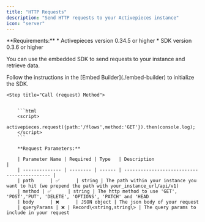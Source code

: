 ```yaml
---
title: "HTTP Requests"
description: "Send HTTP requests to your Activepieces instance"
icon: "server"
---
```


<Info>
**Requirements:**
* Activepieces version 0.34.5 or higher
* SDK version 0.3.6 or higher
</Info>



You can use the embedded SDK to send requests to your instance and retrieve data.

<Steps>

   <Step title="Initialize the SDK">
        Follow the instructions in the [Embed Builder](./embed-builder) to initialize the SDK.
    </Step>

    <Step title="Call (request) Method">
        

        ```html
        <script> 
        activepieces.request({path:'/flows',method:'GET'}).then(console.log);
        </script>
        ```

        **Request Parameters:**

        | Parameter Name | Required | Type   | Description                                 |
        | -------------- | -------- | ------ | ------------------------------------------- |
        | path      | ✅      | string | The path within your instance you want to hit (we prepend the path with your_instance_url/api/v1)
        | method | ✅      | string | The http method to use 'GET', 'POST','PUT', 'DELETE', 'OPTIONS', 'PATCH' and 'HEAD 
        | body      | ❌      | JSON object | The json body of your request
        | queryParams | ❌ | Record\<string,string\> | The query params to include in your request



  </Step>


</Steps>
